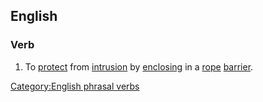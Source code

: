 ==English==
===Verb===
{{en-verb|inf=to [[cordon]] [[off]]|cordons off|cordoning off|cordoned off}}
# To [[protect]] from [[intrusion]] by [[enclosing]] in a [[rope]] [[barrier]].

[[Category:English phrasal verbs]]